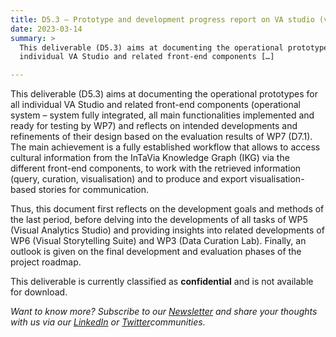 ```yaml
---
title: D5.3 – Prototype and development progress report on VA studio (v.2)
date: 2023-03-14
summary: >
  This deliverable (D5.3) aims at documenting the operational prototypes for all
  individual VA Studio and related front-end components […]

---
```

This deliverable (D5.3) aims at documenting the operational prototypes for all individual VA Studio and related front-end components (operational system – system fully integrated, all main functionalities implemented and ready for testing by WP7) and reflects on intended developments and refinements of their design based on the evaluation results of WP7 (D7.1). The main achievement is a fully established workflow that allows to access cultural information from the InTaVia Knowledge Graph (IKG) via the different front-end components, to work with the retrieved information (query, curation, visualisation) and to produce and export visualisation-based stories for communication.

Thus, this document first reflects on the development goals and methods of the last period, before delving into the developments of all tasks of WP5 (Visual Analytics Studio) and providing insights into related developments of WP6 (Visual Storytelling Suite) and WP3 (Data Curation Lab). Finally, an outlook is given on the final development and evaluation phases of the project roadmap.

This deliverable is currently classified as **confidential** and is not available for download.

*Want to know more? Subscribe to our [Newsletter](https://intavia.eu/subscribe/) and share your thoughts with us via our [LinkedIn](https://www.linkedin.com/company/project-intavia) or [Twitter](https://twitter.com/projectintavia)communities.*
